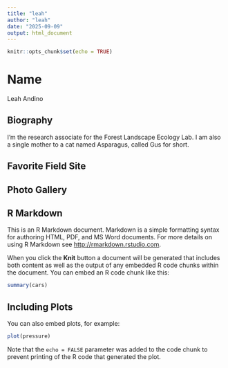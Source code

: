 ```yaml
---
title: "leah"
author: "leah"
date: "2025-09-09"
output: html_document
---
```


```r
knitr::opts_chunk$set(echo = TRUE)
```

# Name
Leah Andino

## Biography
I'm the research associate for the Forest Landscape Ecology Lab. I am also a single mother to a cat named Asparagus, called Gus for short. 

## Favorite Field Site

## Photo Gallery



## R Markdown

This is an R Markdown document. Markdown is a simple formatting syntax for authoring HTML, PDF, and MS Word documents. For more details on using R Markdown see <http://rmarkdown.rstudio.com>.

When you click the **Knit** button a document will be generated that includes both content as well as the output of any embedded R code chunks within the document. You can embed an R code chunk like this:

```r
summary(cars)
```

## Including Plots

You can also embed plots, for example:

```r
plot(pressure)
```

Note that the `echo = FALSE` parameter was added to the code chunk to prevent printing of the R code that generated the plot.
